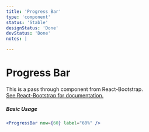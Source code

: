 ```yaml
---
title: 'Progress Bar'
type: 'component'
status: 'Stable'
designStatus: 'Done'
devStatus: 'Done'
notes: |

---
```




# Progress Bar



<p style={{ fontSize: '1.5em' }}>
  This is a pass through component from React-Bootstrap.<br/>
  <a href="https://react-bootstrap.github.io/components/progress" target="_blank" rel="noopener noreferrer">
    See React-Bootstrap for documentation.
  </a>
</p>

##### Basic Usage

```jsx live
<ProgressBar now={60} label="60%" />
```
